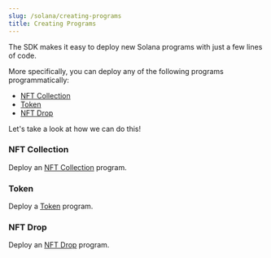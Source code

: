 ```yaml
---
slug: /solana/creating-programs
title: Creating Programs
---
```



The SDK makes it easy to deploy new Solana programs with just a few lines of code.

More specifically, you can deploy any of the following programs programmatically:

- [NFT Collection](https://portal.thirdweb.com/solana/creating-programs#nft-collection)
- [Token](https://portal.thirdweb.com/solana/creating-programs#token)
- [NFT Drop](https://portal.thirdweb.com/solana/creating-programs#nft-drop)

Let's take a look at how we can do this!

### NFT Collection

Deploy an [NFT Collection](/pre-built-contracts/solana/nft-collection) program.

<CodeSnippetWithSummary
  contract="Deployer"
  name="createNftCollection"
  isSolana
/>

### Token

Deploy a [Token](/pre-built-contracts/solana/token) program.

<CodeSnippetWithSummary contract="Deployer" name="createToken" isSolana />

### NFT Drop

Deploy an [NFT Drop](/pre-built-contracts/solana/nft-drop) program.

<CodeSnippetWithSummary
  contract="Deployer"
  name="createNftDrop"
  isSolana
  showHr={false}
/>
